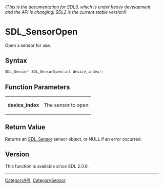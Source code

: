 ====== (This is the documentation for SDL3, which is under heavy development and the API is changing! SDL2 is the current stable version!) ======
= SDL_SensorOpen =

Open a sensor for use.

== Syntax ==

<syntaxhighlight lang='c'>
SDL_Sensor* SDL_SensorOpen(int device_index);
</syntaxhighlight>

== Function Parameters ==

{|
|'''device_index'''
|The sensor to open
|}

== Return Value ==

Returns an [[SDL_Sensor]] sensor object, or NULL if an error occurred.

== Version ==

This function is available since SDL 2.0.9.

----
[[CategoryAPI]], [[CategorySensor]]


